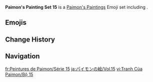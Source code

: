 {{Paimon's Paintings Infobox
|title         = Paimon's Paintings Set 15
|image         = Paimon's Paintings Set 15.png
|icon          = Icon Emoji Paimon's Paintings 15 Yelan 4.png
|date          = 2022-06-24
|gamedate      = 
|prev          = 14
|next          = 16
|set           = 15
|twitter       = https://twitter.com/GenshinImpact/status/1540182935814385664
|hoyolab       = https://www.hoyolab.com/article/5591002
|characters    = Yelan;Arataki Itto;Kuki Shinobu;Xiao;Yanfei
}}
'''Paimon's Painting Set 15''' is a [[Paimon's Paintings]] Emoji set including {{Array|Yelan;Arataki Itto;Kuki Shinobu;Xiao;Yanfei|;|[[{item}]]|,<nowiki> </nowiki>|sort=1}}.

==Emojis==
{{Paimon's Paintings Images|categories=Paimon's Paintings Set 15|nomain=1|noset=1}}

==Change History==
{{Change History|introduced=2.7}}

==Navigation==
{{Paimon's Paintings Navbox}}

[[fr:Peintures de Paimon/Série 15]]
[[ja:パイモンの絵/Vol.15]]
[[vi:Tranh Của Paimon/Bộ 15]]